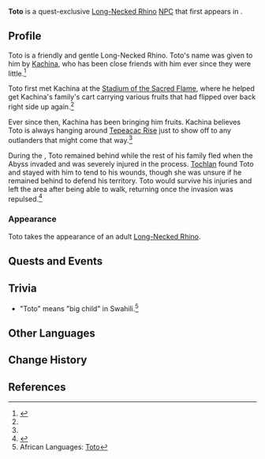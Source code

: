 {{Character Infobox
|type             = Quest NPC
|group            = Long-Necked Rhino
|image            = NPC Toto.png
|realname         = <!-- Optional, if different from in-game name -->
|deceased         = <!-- Past (for deceased prior to events of the game) or free response -->
|region           = Natlan
|location         = Natlan
|affiliation      = 
|title            = 

|ancestry         = <!-- Clan/family -->
|father           = 
|mother           = 
|spouse           = 
|sibling          = 
|child            = 
|relative         = 

|voiceEN          = 
|voiceCN          = 
|voiceJP          = 
|voiceKR          = 
|dialoguereward   = 
}}
'''Toto''' is a quest-exclusive [[Long-Necked Rhino]] [[NPC]] that first appears in {{Quest|Natlan! A New Adventure}}.

==Profile==
Toto is a friendly and gentle Long-Necked Rhino. Toto's name was given to him by [[Kachina]], who has been close friends with him ever since they were little.<ref name="C5A1">{{Ref/Quest|Natlan! A New Adventure}}</ref>

Toto first met Kachina at the [[Stadium of the Sacred Flame]], where he helped get Kachina's family's cart carrying various fruits that had flipped over back right side up again.<ref name="C5A1"/>

Ever since then, Kachina has been bringing him fruits. Kachina believes Toto is always hanging around [[Tepeacac Rise]] just to show off to any outlanders that might come that way.<ref name="C5A1"/>

During the {{Quest|Despair Engulfs the Heavens}}, Toto remained behind while the rest of his family fled when the Abyss invaded and was severely injured in the process. [[Tochlan]] found Toto and stayed with him to tend to his wounds, though she was unsure if he remained behind to defend his territory. Toto would survive his injuries and left the area after being able to walk, returning once the invasion was repulsed.<ref>{{Ref/Quest|Despair Engulfs the Heavens}}</ref>

===Appearance===
<!--Keep appearance section short and concise. Limit to 2 paragraphs with 3-4 sentences each.-->
Toto takes the appearance of an adult [[Long-Necked Rhino]].

==Quests and Events==
{{Quests and Events}}

==Trivia==
* "Toto" means "big child" in Swahili.<ref>African Languages: [https://africanlanguages.com/swahili/index.php?qi=140000 Toto]</ref>

==Other Languages==
{{Other Languages|default_hidden=1
|en      = Toto
|zhs     = 托托
|zhs_rm  = Tuōtuō
|zht     = 托托
|zht_rm  = Tuōtuō
|ja      = トト
|ja_rm   = Toto
|ko      = 토토
|es      = Tokto
|fr      = Toto
|ru      = Тото
|th      = Toto
|vi      = Toto
|de      = Toto
|id      = Toto
|pt      = Toto
|tr      = Toto
|it      = Toto
}}

==Change History==
{{Change History|5.0}}

==References==
{{Reflist}}
